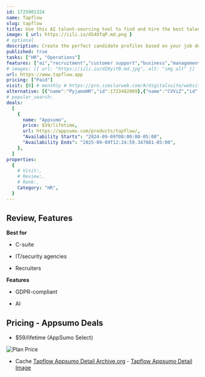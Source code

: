 ```yaml
---
id: 1725901324
name: Tapflow
slug: tapflow
title: Use this AI talent-sourcing tool to find and hire the best talent on LinkedIn
image: { url: https://iili.io/dS4XfqP.md.png }
# optional
description: Create the perfect candidate profiles based on your job description, showing you exactly who you want to hireGet a ranked list of ideal job candidates to help focus your recruiting efforts and find the right hire quickly
published: true
tasks: ["HR", "Operations"]
features: ["ai","recruitment","customer support","business","management"]
# images: [{ url: "https://iili.io/dI8yiYB.md.jpg", alt: "img alt" }]
url: https://www.tapflow.app
pricing: ["Paid"]
visit: [0] # monthly # https://pro.similarweb.com/#/digitalsuite/websiteanalysis/home
alternative: [{"name":"PyjamaHR","id":1723482069},{"name":"CVViZ","id":1722531839},{"name":"XInterview AI","id":1722484646}]
# popular_search:
deals:
  [
    {
      name: "Appsumo",
      price: $59/lifetime,
      url: https://appsumo.com/products/tapflow/,
      "Availability Starts": "2024-09-09T08:00:00-05:00",
      "Availability Ends": "2025-09-09T12:24:59.347881-05:00",
    },
  ]
properties:
  {
    # Visit:,
    # Review:,
    # Rank:,
    Category: "HR",
  }
---
```


## Review, Features

 

**Best for**

- C-suite

- IT/security agencies

- Recruiters

**Features**

- GDPR-compliant

- AI

## Pricing - Appsumo Deals

- $59/lifetime (AppSumo Select)

<Img src="https://iili.io/dS6KP8x.png" alt="Plan Price" />

- Cache [Tapflow Appsumo Detail Archive.org](https://web.archive.org/web/*/https://appsumo.com/products/tapflow/) - [Tapflow Appsumo Detail Image](https://iili.io/dS6fnFs.png)
